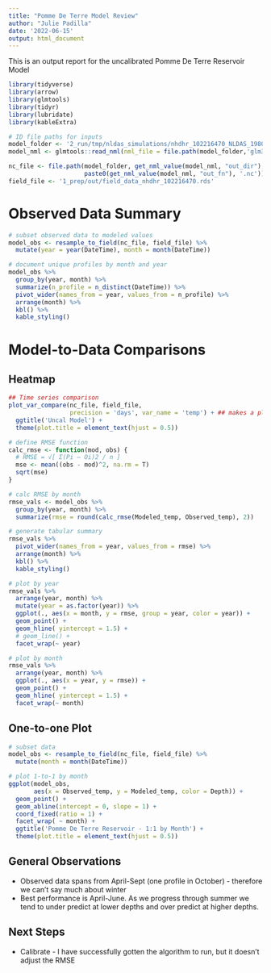 ```yaml
---
title: "Pomme De Terre Model Review"
author: "Julie Padilla"
date: '2022-06-15'
output: html_document
---
```


This is an output report for the uncalibrated Pomme De Terre Reservoir Model

```r
library(tidyverse)
library(arrow)
library(glmtools)
library(tidyr)
library(lubridate)
library(kableExtra)
```


```r

# ID file paths for inputs
model_folder <- '2_run/tmp/nldas_simulations/nhdhr_102216470_NLDAS_1980_2021'
model_nml <- glmtools::read_nml(nml_file = file.path(model_folder,'glm3.nml'))

nc_file <- file.path(model_folder, get_nml_value(model_nml, "out_dir"), 
                     paste0(get_nml_value(model_nml, "out_fn"), '.nc'))
field_file <- '1_prep/out/field_data_nhdhr_102216470.rds'

```

# Observed Data Summary
```r
# subset observed data to modeled values
model_obs <- resample_to_field(nc_file, field_file) %>%
  mutate(year = year(DateTime), month = month(DateTime))

# document unique profiles by month and year
model_obs %>% 
  group_by(year, month) %>% 
  summarize(n_profile = n_distinct(DateTime)) %>% 
  pivot_wider(names_from = year, values_from = n_profile) %>% 
  arrange(month) %>% 
  kbl() %>% 
  kable_styling()
```

# Model-to-Data Comparisons

## Heatmap
```r
## Time series comparison
plot_var_compare(nc_file, field_file,
                 precision = 'days', var_name = 'temp') + ## makes a plot!
  ggtitle('Uncal Model') +
  theme(plot.title = element_text(hjust = 0.5))
```


```r
# define RMSE function
calc_rmse <- function(mod, obs) {
  # RMSE = √[ Σ(Pi – Oi)2 / n ]
  mse <- mean((obs - mod)^2, na.rm = T)
  sqrt(mse)
}

# calc RMSE by month
rmse_vals <- model_obs %>%
  group_by(year, month) %>%
  summarize(rmse = round(calc_rmse(Modeled_temp, Observed_temp), 2))

# generate tabular summary
rmse_vals %>% 
  pivot_wider(names_from = year, values_from = rmse) %>% 
  arrange(month) %>%
  kbl() %>% 
  kable_styling()

# plot by year
rmse_vals %>% 
  arrange(year, month) %>% 
  mutate(year = as.factor(year)) %>% 
  ggplot(., aes(x = month, y = rmse, group = year, color = year)) +
  geom_point() +
  geom_hline( yintercept = 1.5) +
  # geom_line() +
  facet_wrap(~ year)

# plot by month
rmse_vals %>% 
  arrange(year, month) %>% 
  ggplot(., aes(x = year, y = rmse)) +
  geom_point() +
  geom_hline( yintercept = 1.5) +
  facet_wrap(~ month)
```


## One-to-one Plot

```r
# subset data
model_obs <- resample_to_field(nc_file, field_file) %>%
  mutate(month = month(DateTime))

# plot 1-to-1 by month
ggplot(model_obs,
       aes(x = Observed_temp, y = Modeled_temp, color = Depth)) +
  geom_point() +
  geom_abline(intercept = 0, slope = 1) +
  coord_fixed(ratio = 1) +
  facet_wrap( ~ month) +
  ggtitle('Pomme De Terre Reservoir - 1:1 by Month') +
  theme(plot.title = element_text(hjust = 0.5))
```

## General Observations

* Observed data spans from April-Sept (one profile in October) - therefore we can't say much about winter
* Best performance is April-June. As we progress through summer we tend to under predict at lower depths and over predict at higher depths.

## Next Steps

* Calibrate - I have successfully gotten the algorithm to run, but it doesn't adjust the RMSE


